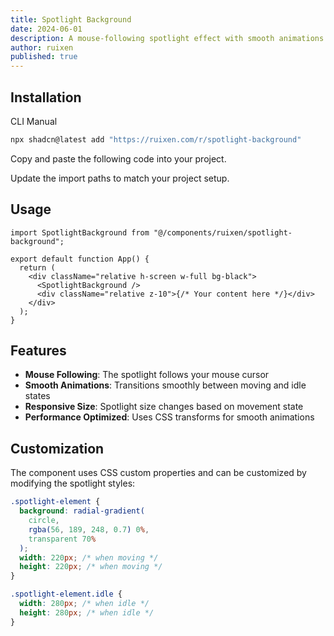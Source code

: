 ```yaml
---
title: Spotlight Background
date: 2024-06-01
description: A mouse-following spotlight effect with smooth animations
author: ruixen
published: true
---
```


<ComponentPreview name="spotlight-background-demo" category="backgrounds" />

## Installation

<Tabs defaultValue="cli">

<TabsList>
  <TabsTrigger value="cli">CLI</TabsTrigger>
  <TabsTrigger value="manual">Manual</TabsTrigger>
</TabsList>
<TabsContent value="cli">

```bash
npx shadcn@latest add "https://ruixen.com/r/spotlight-background"
```

</TabsContent>

<TabsContent value="manual">

<Steps>

<Step>Copy and paste the following code into your project.</Step>

<ComponentSource name="spotlight-background" />

<Step>Update the import paths to match your project setup.</Step>

</Steps>

</TabsContent>

</Tabs>

## Usage

```tsx
import SpotlightBackground from "@/components/ruixen/spotlight-background";

export default function App() {
  return (
    <div className="relative h-screen w-full bg-black">
      <SpotlightBackground />
      <div className="relative z-10">{/* Your content here */}</div>
    </div>
  );
}
```

## Features

- **Mouse Following**: The spotlight follows your mouse cursor
- **Smooth Animations**: Transitions smoothly between moving and idle states
- **Responsive Size**: Spotlight size changes based on movement state
- **Performance Optimized**: Uses CSS transforms for smooth animations

## Customization

The component uses CSS custom properties and can be customized by modifying the spotlight styles:

```css
.spotlight-element {
  background: radial-gradient(
    circle,
    rgba(56, 189, 248, 0.7) 0%,
    transparent 70%
  );
  width: 220px; /* when moving */
  height: 220px; /* when moving */
}

.spotlight-element.idle {
  width: 280px; /* when idle */
  height: 280px; /* when idle */
}
```
